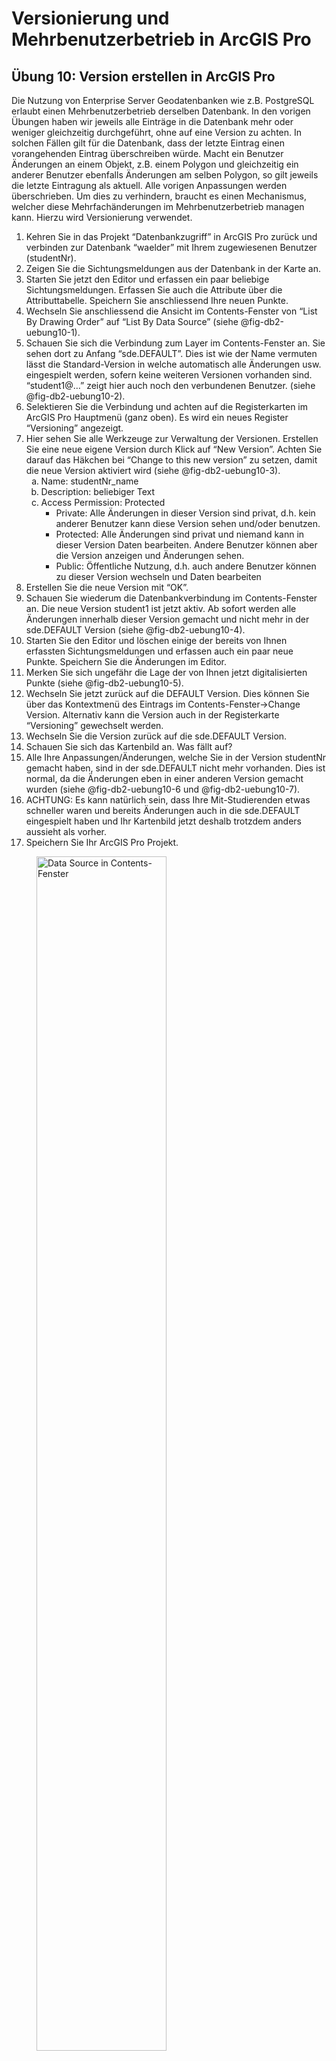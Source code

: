 # Versionierung und Mehrbenutzerbetrieb in ArcGIS Pro

## Übung 10: Version erstellen in ArcGIS Pro

Die Nutzung von Enterprise Server Geodatenbanken wie z.B. PostgreSQL erlaubt einen Mehrbenutzerbetrieb derselben Datenbank. In den vorigen Übungen haben wir jeweils alle Einträge in die Datenbank mehr oder weniger gleichzeitig durchgeführt, ohne auf eine Version zu achten. In solchen Fällen gilt für die Datenbank, dass der letzte Eintrag einen vorangehenden Eintrag überschreiben würde. Macht ein Benutzer Änderungen an einem Objekt, z.B. einem Polygon und gleichzeitig ein anderer Benutzer ebenfalls Änderungen am selben Polygon, so gilt jeweils die letzte Eintragung als aktuell. Alle vorigen Anpassungen werden überschrieben. Um dies zu verhindern, braucht es einen Mechanismus, welcher diese Mehrfachänderungen im Mehrbenutzerbetrieb managen kann. Hierzu wird Versionierung verwendet. 

1. Kehren Sie in das Projekt "Datenbankzugriff" in ArcGIS Pro zurück und verbinden zur Datenbank "waelder" mit Ihrem zugewiesenen Benutzer (studentNr).
2. Zeigen Sie die Sichtungsmeldungen aus der Datenbank in der Karte an.
3. Starten Sie jetzt den Editor und erfassen ein paar beliebige Sichtungsmeldungen. Erfassen Sie auch die Attribute über die Attributtabelle. Speichern Sie anschliessend Ihre neuen Punkte.
4. Wechseln Sie anschliessend die Ansicht im Contents-Fenster von "List By Drawing Order" auf "List By Data Source" (siehe @fig-db2-uebung10-1). 
5. Schauen Sie sich die Verbindung zum Layer im Contents-Fenster an. Sie sehen dort zu Anfang "sde.DEFAULT". Dies ist wie der Name vermuten lässt die Standard-Version in welche automatisch alle Änderungen usw. eingespielt werden, sofern keine weiteren Versionen vorhanden sind. "student1@..." zeigt hier auch noch den verbundenen Benutzer. (siehe @fig-db2-uebung10-2).
6. Selektieren Sie die Verbindung und achten auf die Registerkarten im ArcGIS Pro Hauptmenü (ganz oben). Es wird ein neues Register "Versioning" angezeigt.
7. Hier sehen Sie alle Werkzeuge zur Verwaltung der Versionen. Erstellen Sie eine neue eigene Version durch Klick auf "New Version". Achten Sie darauf das Häkchen bei "Change to this new version" zu setzen, damit die neue Version aktiviert wird (siehe @fig-db2-uebung10-3). 
    a. Name: studentNr_name
    b. Description: beliebiger Text
    c. Access Permission: Protected
        - Private: Alle Änderungen in dieser Version sind privat, d.h. kein anderer Benutzer kann diese Version sehen und/oder benutzen.
        - Protected: Alle Änderungen sind privat und niemand kann in dieser Version Daten bearbeiten. Andere Benutzer können aber die Version anzeigen und Änderungen sehen.
        - Public: Öffentliche Nutzung, d.h. auch andere Benutzer können zu dieser Version wechseln und Daten bearbeiten
8. Erstellen Sie die neue Version mit "OK".
9. Schauen Sie wiederum die Datenbankverbindung im Contents-Fenster an. Die neue Version student1 ist jetzt aktiv. Ab sofort werden alle Änderungen innerhalb dieser Version gemacht und nicht mehr in der sde.DEFAULT Version (siehe @fig-db2-uebung10-4). 
10.  Starten Sie den Editor und löschen einige der bereits von Ihnen erfassten Sichtungsmeldungen und erfassen auch ein paar neue Punkte. Speichern Sie die Änderungen im Editor.
11. Merken Sie sich ungefähr die Lage der von Ihnen jetzt digitalisierten Punkte (siehe @fig-db2-uebung10-5).
12. Wechseln Sie jetzt zurück auf die DEFAULT Version. Dies können Sie über das Kontextmenü des Eintrags im Contents-Fenster→Change Version. Alternativ kann die Version auch in der Registerkarte "Versioning" gewechselt werden.
13. Wechseln Sie die Version zurück auf die sde.DEFAULT Version. 
14. Schauen Sie sich das Kartenbild an. Was fällt auf?
15. Alle Ihre Anpassungen/Änderungen, welche Sie in der Version studentNr gemacht haben, sind in der sde.DEFAULT nicht mehr vorhanden. Dies ist normal, da die  Änderungen eben in einer anderen Version gemacht wurden (siehe @fig-db2-uebung10-6 und @fig-db2-uebung10-7).
16. ACHTUNG: Es kann natürlich sein, dass Ihre Mit-Studierenden etwas schneller waren und bereits Änderungen auch in die sde.DEFAULT eingespielt haben und Ihr Kartenbild jetzt deshalb trotzdem anders aussieht als vorher.
17. Speichern Sie Ihr ArcGIS Pro Projekt.

![Data Source in Contents-Fenster](figures/screenshot_uebung10_1.jpg){#fig-db2-uebung10-1 width="70%" fig-align="center"}

![ArcGIS Pro Versionierung](figures/screenshot_uebung10_2.jpg){#fig-db2-uebung10-2}

::: {layout-ncol=2 layout-valign="bottom"}
![ArcGIS neue Version erstellen](figures/screenshot_uebung10_3.jpg){#fig-db2-uebung10-3}

![Neue Version in Data Source in Contents-Fenster](figures/screenshot_uebung10_4.jpg){#fig-db2-uebung10-4}
:::

![Neue Punkte in ArcGIS GUI](figures/screenshot_uebung10_5.jpg){#fig-db2-uebung10-5}

::: {layout-ncol=2 layout-valign="bottom"}
![Ändere Version in Contents-Fenster](figures/screenshot_uebung10_6.jpg){#fig-db2-uebung10-6}

![Ändere Version in Contents-Fenster](figures/screenshot_uebung10_7.jpg){#fig-db2-uebung10-7}
:::

## Übung 11: Versionen zusammenführen in ArcGIS Pro

In vielen Anwendungsfällen bearbeiten viele Mitarbeiter die Daten in derselben Datenbank. Z.B. können unterschiedliche Mitarbeiter jeweils einen Teil eines Untersuchungsgebiets kartieren. Durch die Versionierung können alle Arbeiten unabhängig voneinander auf derselben Datenbank durchgeführt werden. Zu einem gewissen Zeitpunkt, spätestens nach Abschluss der Arbeiten sollten alle Arbeiten aber wieder in einer gemeinsamen Version zusammengeführt werden. 

1. Bleiben Sie im Projekt "Datenbankzugriff" in ArcGIS Pro und in der Datenbank "waelder" mit Ihrem zugewiesenen Benutzer (studentNr).
2. Wechseln Sie wiederum auf die "List By Data Source" Ansicht im Contents-Fenster.
3. Schauen Sie sich den Versionsmanager an. Sie öffnen diesen über die Registerkarte "Data Source Versioning" über die Schaltfläche "Manage Versions" (siehe @fig-db2-uebung11-1).
4. Hier können Sie alle vorhandenen (sofern berechtigten) Versionen einsehen und verwalten.
5. Da Sie Ihre jeweilige Version als "protected" erstellt haben, sollten auch die Versionen Ihrer MitStudierenden sichtbar sein (siehe @fig-db2-uebung11-2).
6. Schliessen Sie den Versionsmanager wieder.
7. Wechseln Sie anschliessend für den Sichtungsmeldungen Layer die Version. Wählen Sie diesmal die Version eines anderen Teilnehmers z.B. Ihres Tischnachbarn (siehe @fig-db2-uebung11-3).
8. Sie sollten im Kartenbild wieder eine andere Version mit anderen Punkten sehen.
9. Starten Sie den Editor und versuchen ein paar neue Punkte zu erfassen.
10. Sie bekommen eine Fehlermeldung (siehe @fig-db2-uebung11-4).
11. Wie bereits erwähnt können "fremde" Versionen nicht bearbeitet werden, wenn diese nicht öffentlich sind.
12. Wechseln Sie wieder zurück zu Ihrer eigenen Version "studentNr".
13. Zeigen Sie die Registerkarte "Versioning" an.
14. Bevor wir unsere eigenen Änderungen zurück in die sde.DEFAULT Version einspielen können, müssen wir auf Fehler bzw. Versionierungsprobleme prüfen, um sicher zu stellen, dass keine Inkonsistenzen entstehen.
15. Klicken Sie dazu im Menü auf "Manage Versions". Selektieren Sie Ihre Version und klicken "Reconcile/Post". Wählen Sie die Zielversion so wie Einstellungen für das Fehlerhandling. Wählen Sie als Zielversion die sde.DEFAULT Datenbank und als Edit versions Ihre zuvor erstellte Version. Setzen Sie noch den Haken bei "Post versions after reconcile". Lassen Sie ansonsten die Voreinstellungen (siehe @fig-db2-uebung11-5). 
16. Sollte der Prozess ohne Fehler durchgeführt werden, so können im Anschluss die Änderungen in die sde.DEFAULT Datenbank geschrieben werden.
17. Klicken Sie auf "Ok". Alle Ihre Änderungen sollten jetzt auch in die sde.DEFAULT Version importiert worden sein.
18. Prüfen Sie dies, indem Sie zurück auf die sde.DEFAULT Version wechseln. Diese sollte jetzt identisch mit Ihrer eigenen Version sein

!["Manage Versions" in Data Source [ArcGIS Pro]](figures/screenshot_uebung11_1.jpg){#fig-db2-uebung11-1 width="70%" fig-align="center"} 

![Verschiedene Versionen sind verfügbar](figures/screenshot_uebung11_2.jpg){#fig-db2-uebung11-2}

::: {layout-ncol=2 layout-valign="bottom"}
::: {layout-nrow=2}
![Änderung der Version](figures/screenshot_uebung11_3.jpg){#fig-db2-uebung11-3}

![Fehlermeldung in ArcGIS Pro](figures/screenshot_uebung11_4.jpg){#fig-db2-uebung11-4}
:::
![Fehlerbehebung mit Reconcile/Post](figures/screenshot_uebung11_5.jpg){#fig-db2-uebung11-5}
:::

## (Optional) Übung 12: Abfragen in pgAdmin und ArcGIS Pro überprüfen
Wir haben in der Vorlesung ein paar SQL-Abfragen über die "waelder" Datenbank definiert. Da wir jetzt über die vorigen Übungen ein paar Beispiel Daten in die Datenbank importiert haben, können wir diese Datenbank nutzen, um noch ein paar Abfragen zu üben. Es ist nicht Ziel alle Abfragen gemacht zu haben. Machen Sie einfach so viele Abfragen wie Sie können. Beachten Sie auch, dass es oft mehr als einen Lösungsweg gibt.

1. Starten Sie pgAdmin und verbinden mit der Datenbank "waelder" mit Ihrem zugewiesenen Login
(studentNr).
2. Formulieren Sie die folgenden SQL-Abfragen und führen diese über das Query Tool von pgAdmin aus.
Schauen Sie sich anschliessend das Ergebnis in der Attributtabelle und im Geometry Viewer an.
- Nicht räumliche Abfragen:
    a. Welche Sichtungsmeldungen wurden von "id_erfasser_x" erfasst?
    b. Wurden Löwen gesichtet? Wenn ja, wie viele?
    c. Wie viele Tiere von jeder Art wurden jeweils gesichtet. Geben Sie eine Liste mit den Namen der Tierarten und der Anzahl der Sichtungen aus.
    d. Wie viele Hasen wurden gesichtet? Geben Sie eine Zahl aus.
    e. Welcher Erfasser hat am meisten Meldungen erfasst? Geben Sie die id_erfasser und die Anzahl der erfassten Tiere aus.
    f. Welcher Erfasser hat am meisten unterschiedliche Tiere erfasst? Geben Sie die id_erfasser und die Anzahl der unterschiedlichen Tiere aus.
    g. In welchen Wäldern kommen Rehe vor? Geben Sie die Namen und die Beschreibung der betroffenen Wälder und die Tierart aus.
    h. Wie viele unterschiedliche Tierarten wurden gesichtet und welche sind das? Zeigen Sie jede Tierart mit dem Datum der letzten Sichtung. SQL→MAX(datum).
    i. Welche Tierarten wurden NICHT gesichtet?
    j. In welchen Monaten wurden die meisten Tiere gesichtet? Geben Sie die drei "besten" Monate für Tiersichtungen aus.
- Räumliche Abfragen:
    k. Wie gross sind die erfassten Wälder? Geben Sie eine Liste mit den Waldflächen in qm aus.
        - Funktion: ST_AREA
    l. Wie viel Fläche in qm haben alle Wälder zusammen?
        - Funktion: ST_AREA und SUM
    m. Welche Sichtungsmeldungen liegen innerhalb eines Waldes?
        - Funktion: ST_CONTAINS oder ST_WITHIN
    n. Welche Sichtungsmeldungen liegen ausserhalb des Waldes?
        - Funktion: ST_UNION und ST_CONTAINS
    o. In welchem Wald gibt es die meisten Sichtungen?
        - Funktion: ST_CONTAINS und SUM
    p. Wie weit sind die ausserhalb liegenden Sichtungsmeldungen vom Wald entfernt?
        - Funktion: ST_DISTANCE, ST_UNION und ST_CONTAINS
    q. Welche Tiere wurden ausserhalb vom Wald gesichtet?
        - Funktion: ST_UNION, ST_CONTAINS + JOIN
- Weitere Abfragen:
    r. Gibt es Tierarten, welche nur im Wald gesichtet wurden? Welche sind das?
    s. Gibt es Tierarten, welche nie im Wald gesichtet wurden? Welche sind das?
    t. In welchen Wäldern wurden Füchse gesichtet?
    u. In welchen Wäldern kommen Rehe und Füchse gemeinsam vor?
    v. Wo gibt es Hermeline aber keine Mauswiesel?
